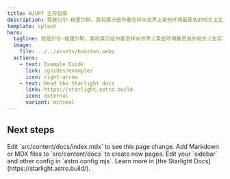 ```yaml
---
title: NJUPT 生存指南
description: 我是贝尔·格里尔斯。我将展示给你看怎样从世界上某些环境最恶劣的地方上生存下来。
template: splash
hero:
  tagline: 我是贝尔·格里尔斯。我将展示给你看怎样从世界上某些环境最恶劣的地方上生存下来。
  image:
    file: ../../assets/houston.webp
  actions:
    - text: Example Guide
      link: /guides/example/
      icon: right-arrow
    - text: Read the Starlight docs
      link: https://starlight.astro.build
      icon: external
      variant: minimal
---
```



## Next steps

<CardGrid stagger>
	<Card title="Update content" icon="pencil">
		Edit `src/content/docs/index.mdx` to see this page change.
	</Card>
	<Card title="Add new content" icon="add-document">
		Add Markdown or MDX files to `src/content/docs` to create new pages.
	</Card>
	<Card title="Configure your site" icon="setting">
		Edit your `sidebar` and other config in `astro.config.mjs`.
	</Card>
	<Card title="Read the docs" icon="open-book">
		Learn more in [the Starlight Docs](https://starlight.astro.build/).
	</Card>
</CardGrid>

